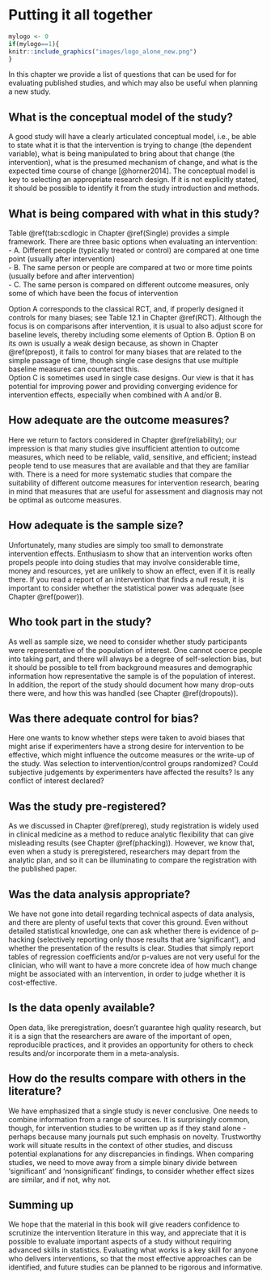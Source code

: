 # Putting it all together {#final}

```r
mylogo <- 0
if(mylogo==1){
knitr::include_graphics("images/logo_alone_new.png")
}
```

In this chapter we provide a list of questions that can be used for for evaluating published studies, and which may also be useful when planning a new study.

## What is the conceptual model of the study?

A good study will have a clearly articulated conceptual model, i.e., be able to state what it is that the intervention is trying to change (the dependent variable), what is being manipulated to bring about that change (the intervention), what is the presumed mechanism of change, and what is the expected time course of change [@horner2014]. The conceptual model is key to selecting an appropriate research design. If it is not explicitly stated, it should be possible to identify it from the study introduction and methods. \index{conceptual model}

## What is being compared with what in this study?

Table \@ref(tab:scdlogic in Chapter \@ref(Single) provides a simple framework. There are three basic options when evaluating an intervention:\
- A. Different people (typically treated or control) are compared at one time point (usually after intervention)\
- B. The same person or people are compared at two or more time points (usually before and after intervention)\
- C. The same person is compared on different outcome measures, only some of which have been the focus of intervention

Option A corresponds to the classical RCT, and, if properly designed it controls for many biases; see Table 12.1 in Chapter \@ref(RCT). Although the focus is on comparisons after intervention, it is usual to also adjust score for baseline levels, thereby including some elements of Option B. Option B on its own is usually a weak design because, as shown in Chapter \@ref(prepost), it fails to control for many biases that are related to the simple passage of time, though single case designs that use multiple baseline measures can counteract this.\
Option C is sometimes used in single case designs. Our view is that it has potential for improving power and providing converging evidence for intervention effects, especially when combined with A and/or B.

## How adequate are the outcome measures?

Here we return to factors considered in Chapter \@ref(reliability); our impression is that many studies give insufficient attention to outcome measures, which need to be reliable, valid, sensitive, and efficient; instead people tend to use measures that are available and that they are familiar with. There is a need for more systematic studies that compare the suitability of different outcome measures for intervention research, bearing in mind that measures that are useful for assessment and diagnosis may not be optimal as outcome measures.\index{outcome measures}

## How adequate is the sample size?

Unfortunately, many studies are simply too small to demonstrate intervention effects. Enthusiasm to show that an intervention works often propels people into doing studies that may involve considerable time, money and resources, yet are unlikely to show an effect, even if it is really there. If you read a report of an intervention that finds a null result, it is important to consider whether the statistical power was adequate (see Chapter \@ref(power)).\index{sample size}

## Who took part in the study?

As well as sample size, we need to consider whether study participants were representative of the population of interest. One cannot coerce people into taking part, and there will always be a degree of self-selection bias, but it should be possible to tell from background measures and demographic information how representative the sample is of the population of interest. In addition, the report of the study should document how many drop-outs there were, and how this was handled (see Chapter \@ref(dropouts)).\index{dropouts}

## Was there adequate control for bias?

Here one wants to know whether steps were taken to avoid biases that might arise if experimenters have a strong desire for intervention to be effective, which might influence the outcome measures or the write-up of the study. Was selection to intervention/control groups randomized? Could subjective judgements by experimenters have affected the results? Is any conflict of interest declared?\index{bias!controlling for}

## Was the study pre-registered?

As we discussed in Chapter \@ref(prereg), study registration is widely used in clinical medicine as a method to reduce analytic flexibility that can give misleading results (see Chapter \@ref(phacking)). However, we know that, even when a study is preregistered, researchers may depart from the analytic plan, and so it can be illuminating to compare the registration with the published paper.\index{registration!pre-registration}

## Was the data analysis appropriate?

We have not gone into detail regarding technical aspects of data analysis, and there are plenty of useful texts that cover this ground. Even without detailed statistical knowledge, one can ask whether there is evidence of p-hacking (selectively reporting only those results that are 'significant'), and whether the presentation of the results is clear. Studies that simply report tables of regression coefficients and/or p-values are not very useful for the clinician, who will want to have a more concrete idea of how much change might be associated with an intervention, in order to judge whether it is cost-effective.\index{p-hacking}

## Is the data openly available?

Open data, like preregistration, doesn't guarantee high quality research, but it is a sign that the researchers are aware of the important of open, reproducible practices, and it provides an opportunity for others to check results and/or incorporate them in a meta-analysis.\index{open data}

## How do the results compare with others in the literature?

We have emphasized that a single study is never conclusive. One needs to combine information from a range of sources. It is surprisingly common, though, for intervention studies to be written up as if they stand alone - perhaps because many journals put such emphasis on novelty. Trustworthy work will situate results in the context of other studies, and discuss potential explanations for any discrepancies in findings. When comparing studies, we need to move away from a simple binary divide between 'significant' and 'nonsignificant' findings, to consider whether effect sizes are similar, and if not, why not.

## Summing up

We hope that the material in this book will give readers confidence to scrutinize the intervention literature in this way, and appreciate that it is possible to evaluate important aspects of a study without requiring advanced skills in statistics. Evaluating what works is a key skill for anyone who delivers interventions, so that the most effective approaches can be identified, and future studies can be planned to be rigorous and informative.
